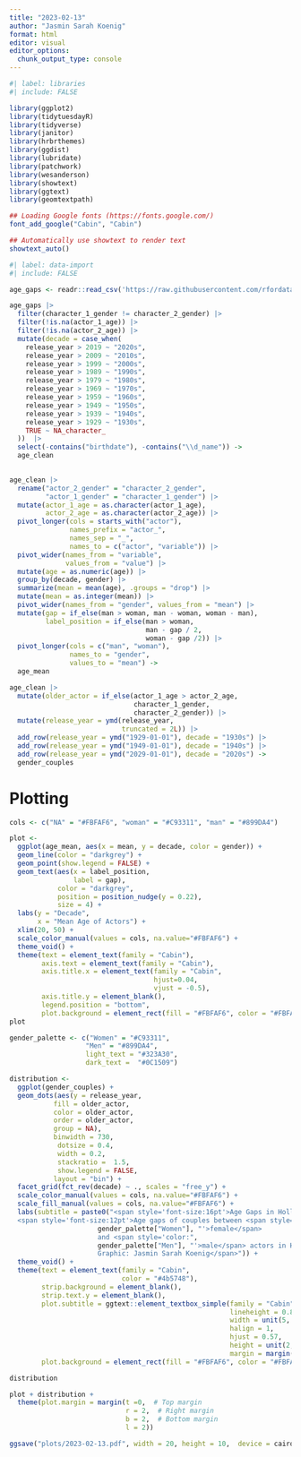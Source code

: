 ```yaml
---
title: "2023-02-13"
author: "Jasmin Sarah Koenig"
format: html
editor: visual
editor_options: 
  chunk_output_type: console
---
```


```r
#| label: libraries
#| include: FALSE

library(ggplot2)
library(tidytuesdayR)
library(tidyverse)
library(janitor)
library(hrbrthemes)
library(ggdist)
library(lubridate)
library(patchwork)
library(wesanderson)
library(showtext)
library(ggtext)
library(geomtextpath)

## Loading Google fonts (https://fonts.google.com/)
font_add_google("Cabin", "Cabin")

## Automatically use showtext to render text
showtext_auto()

```

```r
#| label: data-import
#| include: FALSE

age_gaps <- readr::read_csv('https://raw.githubusercontent.com/rfordatascience/tidytuesday/master/data/2023/2023-02-14/age_gaps.csv')
```

```r

age_gaps |> 
  filter(character_1_gender != character_2_gender) |> 
  filter(!is.na(actor_1_age)) |> 
  filter(!is.na(actor_2_age)) |> 
  mutate(decade = case_when(
    release_year > 2019 ~ "2020s",
    release_year > 2009 ~ "2010s",
    release_year > 1999 ~ "2000s",
    release_year > 1989 ~ "1990s",
    release_year > 1979 ~ "1980s",
    release_year > 1969 ~ "1970s",
    release_year > 1959 ~ "1960s",
    release_year > 1949 ~ "1950s",
    release_year > 1939 ~ "1940s",
    release_year > 1929 ~ "1930s",
    TRUE ~ NA_character_
  ))  |> 
  select(-contains("birthdate"), -contains("\\d_name")) ->
  age_clean
  

age_clean |> 
  rename("actor_2_gender" = "character_2_gender",
         "actor_1_gender" = "character_1_gender") |> 
  mutate(actor_1_age = as.character(actor_1_age),
         actor_2_age = as.character(actor_2_age)) |> 
  pivot_longer(cols = starts_with("actor"),
               names_prefix = "actor_",
               names_sep = "_",
               names_to = c("actor", "variable")) |> 
  pivot_wider(names_from = "variable",
              values_from = "value") |> 
  mutate(age = as.numeric(age)) |> 
  group_by(decade, gender) |> 
  summarize(mean = mean(age), .groups = "drop") |> 
  mutate(mean = as.integer(mean)) |> 
  pivot_wider(names_from = "gender", values_from = "mean") |> 
  mutate(gap = if_else(man > woman, man - woman, woman - man),
         label_position = if_else(man > woman, 
                                  man - gap / 2,
                                  woman - gap /2)) |> 
  pivot_longer(cols = c("man", "woman"), 
               names_to = "gender", 
               values_to = "mean") ->
  age_mean

age_clean |> 
  mutate(older_actor = if_else(actor_1_age > actor_2_age, 
                               character_1_gender,     
                               character_2_gender)) |> 
  mutate(release_year = ymd(release_year,
                            truncated = 2L)) |> 
  add_row(release_year = ymd("1929-01-01"), decade = "1930s") |> 
  add_row(release_year = ymd("1949-01-01"), decade = "1940s") |> 
  add_row(release_year = ymd("2029-01-01"), decade = "2020s") ->
  gender_couples

```

# Plotting

```r
cols <- c("NA" = "#FBFAF6", "woman" = "#C93311", "man" = "#899DA4") 

plot <- 
  ggplot(age_mean, aes(x = mean, y = decade, color = gender)) +
  geom_line(color = "darkgrey") +
  geom_point(show.legend = FALSE) +
  geom_text(aes(x = label_position, 
                label = gap), 
            color = "darkgrey", 
            position = position_nudge(y = 0.22),
            size = 4) + 
  labs(y = "Decade", 
       x = "Mean Age of Actors") +
  xlim(20, 50) +
  scale_color_manual(values = cols, na.value="#FBFAF6") +
  theme_void() +
  theme(text = element_text(family = "Cabin"),
        axis.text = element_text(family = "Cabin"),
        axis.title.x = element_text(family = "Cabin",
                                    hjust=0.04,
                                    vjust = -0.5),
        axis.title.y = element_blank(),
        legend.position = "bottom",
        plot.background = element_rect(fill = "#FBFAF6", color = "#FBFAF6"))
plot
```

```r
gender_palette <- c("Women" = "#C93311", 
                   "Men" = "#899DA4",
                   light_text = "#323A30",
                   dark_text =  "#0C1509")

distribution <- 
  ggplot(gender_couples) +
  geom_dots(aes(y = release_year, 
           fill = older_actor, 
           color = older_actor,
           order = older_actor,
           group = NA),
           binwidth = 730, 
            dotsize = 0.4, 
            width = 0.2, 
            stackratio =  1.5, 
            show.legend = FALSE,
           layout = "bin") +
  facet_grid(fct_rev(decade) ~ ., scales = "free_y") +
  scale_color_manual(values = cols, na.value="#FBFAF6") +
  scale_fill_manual(values = cols, na.value="#FBFAF6") +
  labs(subtitle = paste0("<span style='font-size:16pt'>Age Gaps in Hollywood Movies</span> <br><br>
  <span style='font-size:12pt'>Age gaps of couples between <span style='color:",
                      gender_palette["Women"], "'>female</span>
                      and <span style='color:",
                      gender_palette["Men"], "'>male</span> actors in Hollywood movies. The gender refers to the gender of the character played. Average age gap per decade is shown on the left. On the right, each dot represents one movie. Color indicates what gender the older actors in the couple played. The graph considers only heterosexual couples.</span><br> <br><span style='font-size:10pt'>Source: Data Is Plural. <br>
                      Graphic: Jasmin Sarah Koenig</span>")) +
  theme_void() +
  theme(text = element_text(family = "Cabin",
                            color = "#4b5748"),
        strip.background = element_blank(),
        strip.text.y = element_blank(),
        plot.subtitle = ggtext::element_textbox_simple(family = "Cabin", 
                                                       lineheight = 0.8,
                                                       width = unit(5, "in"),
                                                       halign = 1,
                                                       hjust = 0.57,
                                                       height = unit(2, "in"),
                                                       margin = margin(550,0,0,0)),
        plot.background = element_rect(fill = "#FBFAF6", color = "#FBFAF6"))

distribution
```

```r
plot + distribution +
  theme(plot.margin = margin(t =0,  # Top margin
                             r = 2,  # Right margin
                             b = 2,  # Bottom margin
                             l = 2))

ggsave("plots/2023-02-13.pdf", width = 20, height = 10,  device = cairo_pdf)
```
